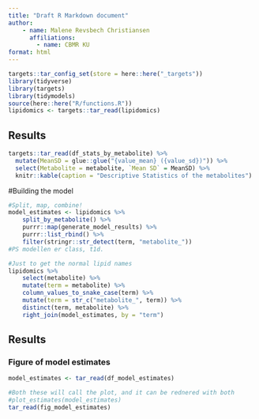 ```yaml
---
title: "Draft R Markdown document"
author:
    - name: Malene Revsbech Christiansen
      affiliations:
        - name: CBMR KU
format: html
---
```


```r
targets::tar_config_set(store = here::here("_targets"))
library(tidyverse)
library(targets)
library(tidymodels)
source(here::here("R/functions.R"))
lipidomics <- targets::tar_read(lipidomics)
```

## Results

```r
targets::tar_read(df_stats_by_metabolite) %>%
  mutate(MeanSD = glue::glue("{value_mean} ({value_sd})")) %>%
  select(Metabolite = metabolite, `Mean SD` = MeanSD) %>%
  knitr::kable(caption = "Descriptive Statistics of the metabolites")
```

#Building the model

```r
#Split, map, combine!
model_estimates <- lipidomics %>%
    split_by_metabolite() %>% 
    purrr::map(generate_model_results) %>% 
    purrr::list_rbind() %>% 
    filter(stringr::str_detect(term, "metabolite_"))
#PS modellen er class, t1d. 

```

```r
#Just to get the normal lipid names 
lipidomics %>% 
    select(metabolite) %>% 
    mutate(term = metabolite) %>% 
    column_values_to_snake_case(term) %>% 
    mutate(term = str_c("metabolite_", term)) %>% 
    distinct(term, metabolite) %>% 
    right_join(model_estimates, by = "term")
```

## Results

### Figure of model estimates

```r
model_estimates <- tar_read(df_model_estimates)

#Both these will call the plot, and it can be rednered with both 
#plot_estimates(model_estimates)
tar_read(fig_model_estimates)
```
